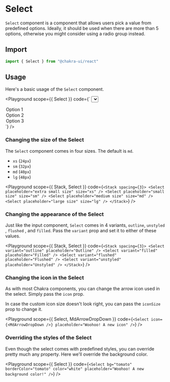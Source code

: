   




#  Select

`Select` component is a component that allows users pick a value from predefined
options. Ideally, it should be used when there are more than 5 options,
otherwise you might consider using a radio group instead.





## Import

```js
import { Select } from "@chakra-ui/react"
```

## Usage

Here's a basic usage of the `Select` component.

<Playground
scope={{ Select }}
code={`
<Select placeholder="Select option">
  <option value="option1">Option 1</option>
  <option value="option2">Option 2</option>
  <option value="option3">Option 3</option>
</Select>
`}
/>

### Changing the size of the Select

The `Select` component comes in four sizes. The default is `md`.

- `xs` (`24px`)
- `sm` (`32px`)
- `md` (`40px`)
- `lg` (`48px`)

<Playground
scope={{ Stack, Select }}
code={`
<Stack spacing={3}>
  <Select placeholder="extra small size" size="xs" />
  <Select placeholder="small size" size="sm" />
  <Select placeholder="medium size" size="md" />
  <Select placeholder="large size" size="lg" />
</Stack>
`}
/>

### Changing the appearance of the Select

Just like the input component, `Select` comes in 4 variants, `outline`,
`unstyled` , `flushed` , and `filled`. Pass the `variant` prop and set it to
either of these values.

<Playground
scope={{ Stack, Select }}
code={`
<Stack spacing={3}>
  <Select variant="outline" placeholder="Outline" />
  <Select variant="filled" placeholder="Filled" />
  <Select variant="flushed" placeholder="Flushed" />
  <Select variant="unstyled" placeholder="Unstyled" />
</Stack>
`}
/>

### Changing the icon in the Select

As with most Chakra components, you can change the arrow icon used in the
select. Simply pass the `icon` prop.

In case the custom icon size doesn't look right, you can pass the `iconSize`
prop to change it.

<Playground
scope={{ Select, MdArrowDropDown }}
code={`
<Select icon={<MdArrowDropDown />} placeholder="Woohoo! A new icon" />
`}
/>

### Overriding the styles of the Select

Even though the select comes with predefined styles, you can override pretty
much any property. Here we'll override the background color.

<Playground
scope={{ Select }}
code={`
<Select
  bg="tomato"
  borderColor="tomato"
  color="white"
  placeholder="Woohoo! A new background color!"
/>
`}
/>